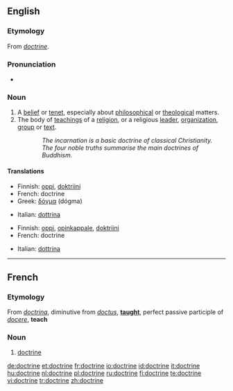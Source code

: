 {{wikipedia}}
==English==

===Etymology===
From {{OF.}} ''[[#French|doctrine]]''.

===Pronunciation===
*{{audio|en-us-doctrine.ogg|Audio (US)}}


===Noun===
{{en-noun}}
# A [[belief]] or [[tenet]], especially about [[philosophical]] or [[theological]] matters.
# The body of [[teaching]]s of a [[religion]], or a religious [[leader]], [[organization]], [[group]] or [[text]].
::''The incarnation is a basic doctrine of classical Christianity.''
::''The four noble truths summarise the main doctrines of Buddhism.''

====Translations====
{{trans-top|a belief}}
*Finnish: [[oppi]], [[doktriini]]
*French: doctrine {{f}}
*Greek: [[δόγμα]] (dógma) {{n}}
{{trans-mid}}
*Italian: [[dottrina]] {{f}}
{{trans-bottom}}

{{trans-top|the body of beliefs or teachings}}
*Finnish: [[oppi]], [[opinkappale]], [[doktriini]]
*French: doctrine {{f}}
{{trans-mid}}
*Italian: [[dottrina]] {{f}}
{{trans-bottom}}

----

==French==
===Etymology===
From {{L.}} ''[[doctrina]]'', diminutive from ''[[doctus]]'', '''[[taught]]''', perfect passive participle of ''[[docere]]'', '''teach'''

===Noun===
{{fr-noun|f}}
#[[#English|doctrine]]

[[de:doctrine]]
[[et:doctrine]]
[[fr:doctrine]]
[[io:doctrine]]
[[id:doctrine]]
[[it:doctrine]]
[[hu:doctrine]]
[[nl:doctrine]]
[[pl:doctrine]]
[[ru:doctrine]]
[[fi:doctrine]]
[[te:doctrine]]
[[vi:doctrine]]
[[tr:doctrine]]
[[zh:doctrine]]
